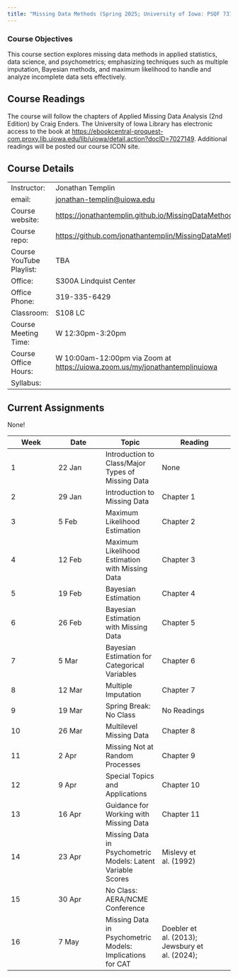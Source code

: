 ```yaml
---
title: "Missing Data Methods (Spring 2025; University of Iowa: PSQF 7375)"
---
```


### Course Objectives

This course section explores missing data methods in applied statistics, data science, and psychometrics; emphasizing techniques such as multiple imputation, Bayesian methods, and maximum likelihood to handle and analyze incomplete data sets effectively.

## Course Readings

The course will follow the chapters of Applied Missing Data Analysis (2nd Edition) by Craig Enders. The University of Iowa Library has electronic access to the book at <https://ebookcentral-proquest-com.proxy.lib.uiowa.edu/lib/uiowa/detail.action?docID=7027149>. Additional readings will be posted our course ICON site.

## Course Details

|  |  |
|----|----|
| Instructor: | Jonathan Templin |
| email: | [jonathan-templin\@uiowa.edu](mailto:jonathan-templin@uiowa.edu) |
| Course website: | [https://jonathantemplin.github.io/MissingDataMethods2025/](https://jonathantemplin.github.io/MissingDataMethods2025/) |
| Course repo: | <https://github.com/jonathantemplin/MissingDataMethods2025> |
| Course YouTube Playlist: | TBA |
| Office: | S300A Lindquist Center |
| Office Phone: | 319-335-6429 |
| Classroom: | S108 LC |
| Course Meeting Time: | W 12:30pm-3:20pm |
| Course Office Hours: | W 10:00am-12:00pm via Zoom at <https://uiowa.zoom.us/my/jonathantemplinuiowa> |
| Syllabus: |

## Current Assignments

None!

| Week | Date | Topic | Reading | 
|------|------|-------|---------|
| 1 | 22 Jan  | Introduction to Class/Major Types of Missing Data | None |
| 2 | 29 Jan  | Introduction to Missing Data | Chapter 1 |
| 3 | 5 Feb  | Maximum Likelihood Estimation | Chapter 2 |
| 4 | 12 Feb  | Maximum Likelihood Estimation with Missing Data | Chapter 3 |
| 5 | 19 Feb | Bayesian Estimation | Chapter 4 |
| 6 | 26 Feb | Bayesian Estimation with Missing Data | Chapter 5 |
| 7 | 5 Mar | Bayesian Estimation for Categorical Variables | Chapter 6 |
| 8 | 12 Mar | Multiple Imputation | Chapter 7 |
| 9 | 19 Mar | Spring Break: No Class | No Readings |
| 10 | 26 Mar | Multilevel Missing Data | Chapter 8 |
| 11 | 2 Apr | Missing Not at Random Processes | Chapter 9 |
| 12 | 9 Apr | Special Topics and Applications | Chapter 10 |
| 13 | 16 Apr | Guidance for Working with Missing Data  | Chapter 11 |
| 14 | 23 Apr | Missing Data in Psychometric Models: Latent Variable Scores| Mislevy et al. (1992) |
| 15 | 30 Apr | No Class: AERA/NCME Conference |
| 16 | 7 May | Missing Data in Psychometric Models: Implications for CAT | Doebler et al. (2013); Jewsbury et al. (2024); |
